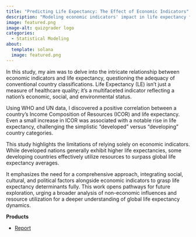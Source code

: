 ```yaml
---
title: "Predicting Life Expectancy: The Effect of Economic Indicators"
description: "Modeling economic indicators' impact in life expectancy from 2000-2015"
image: featured.png
image-alt: quizgrader logo
categories:
  - Statistical Modeling
about:
  template: solana
  image: featured.png
---
```


In this study, my aim was to delve into the intricate relationship between economic indicators and life expectancy, questioning the adequacy of conventional country classifications. Life Expectancy (LE) isn't just a measure of healthcare quality; it's a multifaceted indicator reflecting a nation's economic, social, and environmental status.

Using WHO and UN data, I discovered a positive correlation between a country's Income Composition of Resources (ICOR) and life expectancy. Even a small increase in ICOR was associated with a notable rise in life expectancy, challenging the simplistic "developed" versus "developing" country categories.

This study highlights the limitations of relying solely on economic indicators. While developed nations generally exhibit higher life expectancies, some developing countries effectively utilize resources to surpass global life expectancy averages.

It emphasizes the need for a comprehensive approach, integrating social, cultural, and political factors alongside economic indicators to grasp life expectancy determinants fully. This work opens pathways for future exploration, urging a broader analysis of non-economic influences and resource utilization for a deeper understanding of global life expectancy dynamics.




**Products**

- [Report](https://drive.google.com/file/d/1mWXcE1_hGBsGitnwTNrQbONUXe2KXV9X/view?usp=sharing)